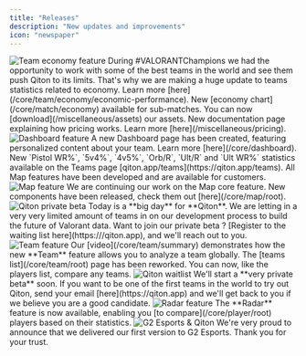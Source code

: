 ```yaml
---
title: "Releases"
description: "New updates and improvements"
icon: "newspaper"
---
```


<Update label="v0.25.1" description="October 10, 2025">
    <Frame>
        <img
            src="./images/releases/team_economy.jpg"
            alt="Team economy feature"
        />
    </Frame>
    During #VALORANTChampions we had the opportunity to work with some of the best teams in the world and see them push
    Qiton to its limits.
    That's why we are making a huge update to teams statistics related to economy.
    Learn more [here](/core/team/economy/economic-performance).
</Update>

<Update label="v0.24.0" description="October 6, 2025">
    New [economy chart](/core/match/economy) available for sub-matches.
</Update>

<Update label="v0.20.1" description="September 20, 2025">
    You can now [download](/miscellaneous/assets) our assets.
</Update>

<Update label="v0.20.0" description="September 19, 2025">
    New documentation page explaining how pricing works.
    Learn more [here](/miscellaneous/pricing).
</Update>

<Update label="v0.18.0" description="September 8, 2025">
    <Frame>
        <img
            src="./images/releases/dashboard.png"
            alt="Dashboard feature"
        />
    </Frame>
    A new Dashboard page has been created, featuring personalized content about your team.
    Learn more [here](/core/dashboard).
</Update>

<Update label="v0.16.0" description="September 1, 2025">
    New `Pistol WR%`, `5v4%`, `4v5%`, `Orb/R`, `Ult/R` and `Ult WR%` statistics available on the Teams page
    [qiton.app/teams](https://qiton.app/teams).
</Update>

<Update label="v0.15.0" description="July 31, 2025">
    All Map features have been developed and are available for customers.
</Update>

<Update label="v0.13.1" description="July 20, 2025">
    <Frame>
        <img
            src="./images/releases/map.jpg"
            alt="Map feature"
        />
    </Frame>
    We are continuing our work on the Map core feature.
    New components have been released, check them out [here](/core/map/root).
</Update>

<Update label="PRIVATE BETA" description="June 17, 2025">
    <Frame>
        <img
            src="./images/releases/beta.png"
            alt="Qiton private beta"
        />
    </Frame>
    Today is a **big day** for **Qiton**.
    We are letting in a very very limited amount of teams in on our development process to build the future of Valorant
    data.
    Want to join our private beta ? [Register to the waiting list here](https:///qiton.app), and we'll reach out to you.
</Update>

<Update label="v0.12.0" description="June 10, 2025">
    <Frame>
        <img
            src="./images/releases/team.jpg"
            alt="Team feature"
        />
    </Frame>
    Our [video](/core/team/summary) demonstrates how the new **Team** feature allows you to analyze a team globally.
</Update>

<Update label="v0.10.4" description="May 27, 2025">
    The [teams list](/core/team/root) page has been reworked.
    You can now, like the players list, compare any teams.
</Update>

<Update label="v0.10.0" description="May 22, 2025">
    <Frame>
        <img
            src="./images/releases/waitlist.png"
            alt="Qiton waitlist"
        />
    </Frame>
    We'll start a **very private beta** soon.
    If you want to be one of the first teams in the world to try out Qiton, send your email [here](https://qiton.app)
    and we'll get back to you if we believe you are a good candidate.
</Update>

<Update label="v0.9.0" description="May 13, 2025">
    <Frame>
        <img
            src="./images/releases/radar.png"
            alt="Radar feature"
        />
    </Frame>
    The **Radar** feature is now available, enabling you [to compare](/core/player/root) players based on their
    statistics.
</Update>

<Update label="v0.5.5" description="March 4, 2025">
    <Frame>
        <img
            src="./images/releases/g2_qiton.jpg"
            alt="G2 Esports & Qiton"
        />
    </Frame>
    We're very proud to announce that we delivered our first version to G2 Esports. Thank you for your trust.
</Update>
